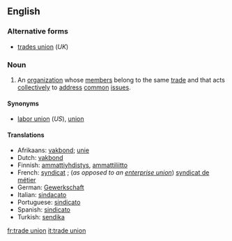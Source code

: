 ==English==

===Alternative forms===
*[[trades union]] (''UK'')

===Noun===
{{en-noun|sg=[[trade]] [[union]]}}

# An [[organization]] whose [[member]]s belong to the same [[trade]] and that acts [[collectively]] to [[address]] [[common]] [[issue]]s.

====Synonyms====
*[[labor union]] (''US''), [[union]]

====Translations====
{{trans-top|fixme=Translation table header lacks gloss}}
*Afrikaans: [[vakbond]]; [[unie]]
*Dutch: [[vakbond]]
*Finnish: [[ammattiyhdistys]], [[ammattiliitto]]
*French: [[syndicat]] {{m}}; (''as opposed to an [[enterprise union]]'') [[syndicat de métier]] {{m}}
*German: [[Gewerkschaft]] {{f}}
*Italian: [[sindacato]] {{m}}
*Portuguese: [[sindicato]] {{m}}
*Spanish: [[sindicato]] {{s}} {{m}}
*Turkish: [[sendika]]
{{trans-bottom}}

[[fr:trade union]]
[[it:trade union]]